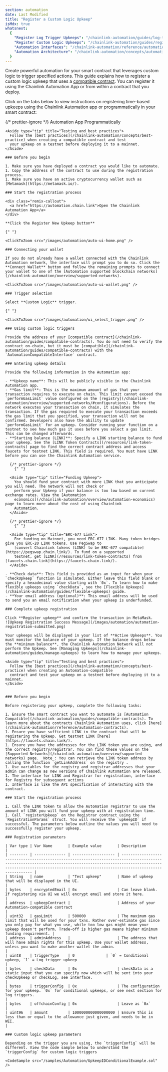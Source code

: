 ```yaml
---
section: automation
date: Last Modified
title: "Register a Custom Logic Upkeep"
isMdx: true
whatsnext:
  {
    "Register Log Trigger Upkeeps": "/chainlink-automation/guides/log-trigger/",
    "Register Custom Logic Upkeeps": "/chainlink-automation/guides/register-upkeep/",
    "Automation Interfaces": "/chainlink-automation/reference/automation-interfaces",
    "Automation Architecture": "/chainlink-automation/concepts/automation-architecture/",
  }
---
```



Create powerful automation for your smart contract that leverages custom logic to trigger specified actions. This guide explains how to register a custom logic upkeep that uses a [compatible contract](/chainlink-automation/guides/compatible-contracts). You can register it using the Chainlink Automation App or from within a contract that you deploy.

Click on the tabs below to view instructions on registering time-based upkeeps using the Chainlink Automation app or programmatically in your smart contract:

{/* prettier-ignore */}
<Tabs client:visible>
  <Fragment slot="tab.customUI">Automation App</Fragment>
  <Fragment slot="tab.customProgram">Programmatically</Fragment>
  <Fragment slot="panel.customUI">

    <Aside type="tip" title="Testing and best practices">
      Follow the [best practices](/chainlink-automation/concepts/best-practice) when creating a compatible contract and test
      your upkeep on a testnet before deploying it to a mainnet.
    </Aside>

    ### Before you begin

    1. Make sure you have deployed a contract you would like to automate.
    1. Copy the address of the contract to use during the registration process.
    1. Make sure you have an active cryptocurrency wallet such as [Metamask](https://metamask.io/).

    ### Start the registration process

    <div class="remix-callout">
      <a href="https://automation.chain.link">Open the Chainlink Automation App</a>
    </div>

    **Click the Register New Upkeep button**

    {" "}

    <ClickToZoom src="/images/automation/auto-ui-home.png" />

    ### Connecting your wallet

    If you do not already have a wallet connected with the Chainlink Automation network, the interface will prompt you to do so. Click the **Connect Wallet** button and follow the remaining prompts to connect your wallet to one of the [Automation supported blockchain networks](/chainlink-automation/overview/supported-networks).

    <ClickToZoom src="/images/automation/auto-ui-wallet.png" />

    ### Trigger selection

    Select **Custom Logic** trigger.

    {" "}

    <ClickToZoom src="/images/automation/ui_select_trigger.png" />

    ### Using custom logic triggers

    Provide the address of your [compatible contract](/chainlink-automation/guides/compatible-contracts). You do not need to verify the contract on-chain, but it must be [compatible](/chainlink-automation/guides/compatible-contracts) with the `AutomationCompatibleInterface` contract.

    ### Entering upkeep details

    Provide the following information in the Automation app:

    - **Upkeep name**: This will be publicly visible in the Chainlink Automation app.
    - **Gas limit**: This is the maximum amount of gas that your transaction requires to execute on chain. This limit cannot exceed the `performGasLimit` value configured on the [registry](/chainlink-automation/overview/supported-networks/#configurations). Before the network executes your transaction on chain, it simulates the transaction. If the gas required to execute your transaction exceeds the gas limit that you specified, your transaction will not be confirmed. Developers also have the ability to update `performGasLimit` for an upkeep. Consider running your function on a testnet to see how much gas it uses before you select a gas limit. This can be changed afterwards.
    - **Starting balance (LINK)**: Specify a LINK starting balance to fund your upkeep. See the [LINK Token Contracts](/resources/link-token-contracts) page to find the correct contract address and access faucets for testnet LINK. This field is required. You must have LINK before you can use the Chainlink Automation service.

      {/* prettier-ignore */}
        {" "}

      <Aside type="tip" title="Funding Upkeep">
        You should fund your contract with more LINK that you anticipate you will need. The network will not check or
        perform your Upkeep if your balance is too low based on current exchange rates. View the [Automation
        economics](/chainlink-automation/overview/automation-economics) page to learn more about the cost of using Chainlink
        Automation.
      </Aside>

      {/* prettier-ignore */}
        {" "}

      <Aside type="tip" title="ERC-677 Link">
        For funding on Mainnet, you need ERC-677 LINK. Many token bridges give you ERC-20 LINK tokens. Use PegSwap to
        [convert Chainlink tokens (LINK) to be ERC-677 compatible](https://pegswap.chain.link/). To fund on a supported
        testnet, get [LINK](/resources/link-token-contracts) from [faucets.chain.link](https://faucets.chain.link/).
      </Aside>

    - **Check data**: This field is provided as an input for when your `checkUpkeep` function is simulated. Either leave this field blank or specify a hexadecimal value starting with `0x`. To learn how to make flexible upkeeps using `checkData`, see the [Flexible Upkeeps](/chainlink-automation/guides/flexible-upkeeps) guide.
    - **Your email address (optional)**: This email address will be used to send you an email notification when your upkeep is underfunded.

    ### Complete upkeep registration

    Click **Register upkeep** and confirm the transaction in MetaMask.
    ![Upkeep Registration Success Message](/images/automation/automation-registration-submitted.png)

    Your upkeeps will be displayed in your list of **Active Upkeeps**. You must monitor the balance of your upkeep. If the balance drops below the **minimum balance**, the Chainlink Automation Network will not perform the Upkeep. See [Managing Upkeeps](/chainlink-automation/guides/manage-upkeeps) to learn how to manage your upkeeps.

  </Fragment>
  <Fragment slot="panel.customProgram">

    <Aside type="tip" title="Testing and best practices">
      Follow the [best practices](/chainlink-automation/concepts/best-practice) when creating an Automation-compatible
      contract and test your upkeep on a testnet before deploying it to a mainnet.
    </Aside>


    ### Before you begin

    Before registering your upkeep, complete the following tasks:

    1. Ensure the smart contract you want to automate is [Automation Compatible](/chainlink-automation/guides/compatible-contracts). To learn more about the contracts Chainlink Automation uses, click [here](/chainlink-automation/reference/automation-contracts).
    1. Ensure you have sufficient LINK in the contract that will be registering the Upkeep. Get testnet LINK [here](https://faucets.chain.link/).
    1. Ensure you have the addresses for the LINK token you are using, and the correct registry/registrar. You can find these values on the [Supported Networks](/chainlink-automation/overview/supported-networks) page. _Note_: You can retrieve the LINK token address by calling the function `getLinkAddress` on the registry .
    1. Use variables for the registry and registrar addresses that your admin can change as new versions of Chainlink Automation are released.
    1. The interface for LINK and Registrar for registration, interface for Registry for subsequent actions
    1. Interface is like the API specification of interacting with the contract.

    ### Start the registration process

    1. Call the LINK token to allow the Automation registrar to use the amount of LINK you will fund your upkeep with at registration time.
    1. Call `registerUpkeep` on the Registrar contract using the `RegistrationParams` struct. You will receive the `upkeepID` if successful. The parameters below outline the values you will need to successfully register your upkeep.

    ### Registration parameters

    | Var type | Var Name       | Example value       | Description                                                                                                                                                                                                                                      |
    | -------- | -------------- | ------------------- | ------------------------------------------------------------------------------------------------------------------------------------------------------------------------------------------------------------------------------------------------ |
    | String   | name           | "Test upkeep"       | Name of upkeep that will be displayed in the UI.                                                                                                                                                                                                 |
    | bytes    | encryptedEmail | 0x                  | Can leave blank. If registering via UI we will encrypt email and store it here.                                                                                                                                                                  |
    | address  | upkeepContract |                     | Address of your Automation-compatible contract                                                                                                                                                                                                   |
    | uint32   | gasLimit       | 500000              | The maximum gas limit that will be used for your txns. Rather over-estimate gas since you only pay for what you use, while too low gas might mean your upkeep doesn't perform. Trade-off is higher gas means higher minimum funding requirement. |
    | address  | adminAddress   |                     | The address that will have admin rights for this upkeep. Use your wallet address, unless you want to make another wallet the admin.                                                                                                              |
    | uint8    | triggerType    | 0              | `0` = Conditional upkeep, `1` = Log trigger upkeep                                                                                                                                                                                                 |
    | bytes    | checkData      | 0x                  | checkData is a static input that you can specify now which will be sent into your checkUpkeep or checkLog, see interface.                                                                                                                        |
    | bytes    | triggerConfig  | 0x                  | The configuration for your upkeep. `0x` for conditional upkeeps, or see next section for log triggers.                                                                                                                                             |
    | bytes    | offchainConfig | 0x                  | Leave as `0x`                                                                                                                                                              |
    | uint96   | amount         | 1000000000000000000 | Ensure this is less than or equal to the allowance just given, and needs to be in WEI.                                                                                                                                                           |

    ### Custom logic upkeep parameters

    Depending on the trigger you are using, the `triggerConfig` will be different. View the code sample below to understand the `triggerConfig` for custom logic triggers

    <CodeSample src="/samples/Automation/UpkeepIDConditionalExample.sol" />

  </Fragment>
</Tabs>
